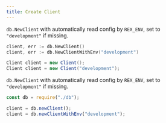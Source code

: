 ```yaml
---
title: Create Client
---
```



<Tabs groupId="generator">
  <TabItem value="go" label="Go" default>

`db.NewClient` with automatically read config by `REX_ENV`, set to `"development"` if missing.

```go
client, err := db.NewClient()
client, err := db.NewClientWithEnv("development")
```

  </TabItem>
  <TabItem value="java" label="Java">

```java
Client client = new Client();
Client client = new Client("development");
```

  </TabItem>
  <TabItem value="typescript" label="TypeScript">

`db.NewClient` with automatically read config by `REX_ENV`, set to `"development"` if missing.

```typescript
const db = require("./db");

client = db.newClient();
client = db.newClientWithEnv("development");
```

  </TabItem>
</Tabs>

